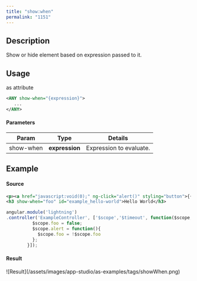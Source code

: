 ```yaml
---
title: "show:when"
permalink: "1151"
---
```


## Description

Show or hide element based on expression passed to it.

## Usage

as attribute

```xml
<ANY show-when="{expression}">
   ...
</ANY>
```

#### Parameters

| Param | Type | Details |
| --- | --- | --- |
| show-when | **expression** | Expression to evaluate. |

## Example

#### Source

```xml
<p><a href="javascript:void(0);" ng-click="alert()" styling="button">{{foo ? 'Hide' : 'Show'}}!</a> </p>
<h3 show-when="foo" id="example_hello-world">Hello World</h3>
```

```js
angular.module('lightning')
.controller('ExampleController', ['$scope','$timeout', function($scope,$timeout) {
          $scope.foo = false;
          $scope.alert = function(){
            $scope.foo = !$scope.foo
          };
        }]);
```

#### Result

<Frame>![Result](/assets/images/app-studio/as-examples/tags/showWhen.png)</Frame>